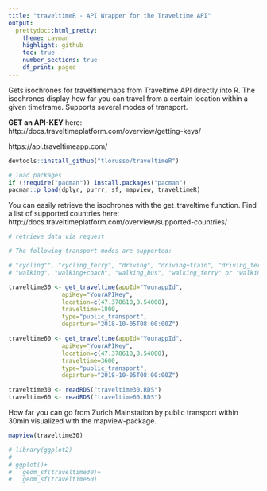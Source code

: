 ```yaml
---
title: "traveltimeR - API Wrapper for the Traveltime API"
output: 
  prettydoc::html_pretty:
    theme: cayman
    highlight: github
    toc: true 
    number_sections: true 
    df_print: paged
---
```


Gets isochrones for traveltimemaps from Traveltime API directly into R. The isochrones display how far you can travel from a certain location within a given timeframe. Supports several modes of transport. 

__GET an API-KEY__ here: http://docs.traveltimeplatform.com/overview/getting-keys/

https://api.traveltimeapp.com/

```r
devtools::install_github("tlorusso/traveltimeR")

# load packages
if (!require("pacman")) install.packages("pacman")
pacman::p_load(dplyr, purrr, sf, mapview, traveltimeR)

```

You can easily retrieve the isochrones with the get_traveltime function. Find a list of supported countries here: http://docs.traveltimeplatform.com/overview/supported-countries/

```r
# retrieve data via request 

# The following transport modes are supported:

# "cycling"", "cycling_ferry", "driving", "driving+train", "driving_ferry", "public_transport", 
# "walking", "walking+coach", "walking_bus", "walking_ferry" or "walking_train".

traveltime30 <- get_traveltime(appId="YourappId",
               apiKey="YourAPIKey",
               location=c(47.378610,8.54000),
               traveltime=1800,
               type="public_transport",
               departure="2018-10-05T08:00:00Z")

traveltime60 <- get_traveltime(appId="YourappId",
               apiKey="YourAPIKey",
               location=c(47.378610,8.54000),
               traveltime=3600,
               type="public_transport",
               departure="2018-10-05T08:00:00Z")

```

```r
traveltime30 <- readRDS("traveltime30.RDS")
traveltime60 <- readRDS("traveltime60.RDS")

```

How far you can go from Zurich Mainstation by public transport within 30min visualized with the mapview-package.
```r
mapview(traveltime30)
```


```r
# library(ggplot2)
# 
# ggplot()+
#   geom_sf(traveltime30)+
#   geom_sf(traveltime60)


```

